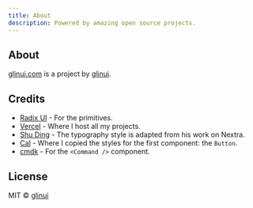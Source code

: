```yaml
---
title: About
description: Powered by amazing open source projects.
---
```


## About

[glinui.com](https://glinui.com) is a project by [glinui](https://glinui.com).

## Credits

- [Radix UI](https://radix-ui.com) - For the primitives.
- [Vercel](https://vercel.com) - Where I host all my projects.
- [Shu Ding](https://shud.in) - The typography style is adapted from his work on Nextra.
- [Cal](https://cal.com) - Where I copied the styles for the first component: the `Button`.
- [cmdk](https://cmdk.paco.me) - For the `<Command />` component.

## License

MIT © [glinui](https://glinui.com)
